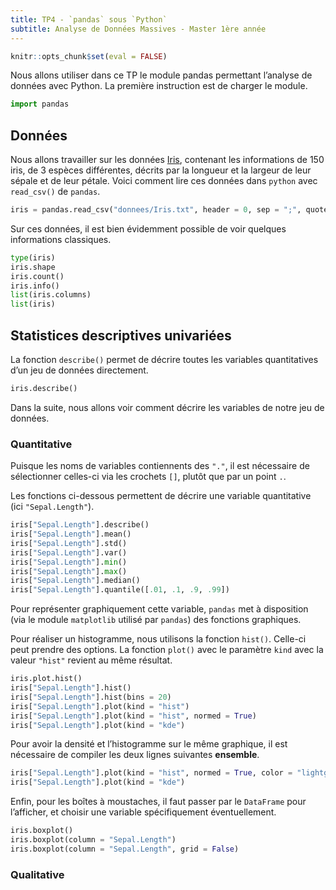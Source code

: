 ```yaml
---
title: TP4 - `pandas` sous `Python`
subtitle: Analyse de Données Massives - Master 1ère année
---
```


```r
knitr::opts_chunk$set(eval = FALSE)
```


Nous allons utiliser dans ce TP le module pandas permettant l'analyse de données avec Python. La première instruction est de charger le module.

```python
import pandas
```

## Données

Nous allons travailler sur les données [Iris](donnees/Iris.txt), contenant les informations de 150 iris, de 3 espèces différentes, décrits par la longueur et la largeur de leur sépale et de leur pétale. Voici comment lire ces données dans `python` avec `read_csv()` de `pandas`.

```python
iris = pandas.read_csv("donnees/Iris.txt", header = 0, sep = ";", quotechar = "'")
```

Sur ces données, il est bien évidemment possible de voir quelques informations classiques.

```python
type(iris)
iris.shape
iris.count()
iris.info()
list(iris.columns)
list(iris)
```

## Statistices descriptives univariées

La fonction `describe()` permet de décrire toutes les variables quantitatives d'un jeu de données directement.

```python
iris.describe()
```

Dans la suite, nous allons voir comment décrire les variables de notre jeu de données. 

### Quantitative

Puisque les noms de variables contiennents des `"."`, il est nécessaire de sélectionner celles-ci via les crochets `[]`, plutôt que par un point `.`.

Les fonctions ci-dessous permettent de décrire une variable quantitative (ici `"Sepal.Length"`).

```python
iris["Sepal.Length"].describe()
iris["Sepal.Length"].mean()
iris["Sepal.Length"].std()
iris["Sepal.Length"].var()
iris["Sepal.Length"].min()
iris["Sepal.Length"].max()
iris["Sepal.Length"].median()
iris["Sepal.Length"].quantile([.01, .1, .9, .99])
```

Pour représenter graphiquement cette variable, `pandas` met à disposition (via le module `matplotlib` utilisé par `pandas`) des fonctions graphiques.

Pour réaliser un histogramme, nous utilisons la fonction `hist()`. Celle-ci peut prendre des options. La fonction `plot()` avec le paramètre `kind` avec la valeur `"hist"` revient au même résultat.

```python
iris.plot.hist()
iris["Sepal.Length"].hist()
iris["Sepal.Length"].hist(bins = 20)
iris["Sepal.Length"].plot(kind = "hist")
iris["Sepal.Length"].plot(kind = "hist", normed = True)
iris["Sepal.Length"].plot(kind = "kde")
```

Pour avoir la densité et l'histogramme sur le même graphique, il est nécessaire de compiler les deux lignes suivantes **ensemble**.

```python
iris["Sepal.Length"].plot(kind = "hist", normed = True, color = "lightgrey")
iris["Sepal.Length"].plot(kind = "kde")
```

Enfin, pour les boîtes à moustaches, il faut passer par le `DataFrame` pour l'afficher, et choisir une variable spécifiquement éventuellement.

```python
iris.boxplot()
iris.boxplot(column = "Sepal.Length")
iris.boxplot(column = "Sepal.Length", grid = False)
```

### Qualitative

